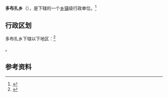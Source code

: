 {{中国乡级行政区|54/23/32/202/000}}

'''多布扎乡'''（{{bo|z=རྡོ་བྲག་}}），是{{PRC admin/fullname|54/23/32/202/000|3}}下辖的一个[[乡镇|乡镇]]级行政单位。<ref>{{PRC admin/ref sgc|{{PRC admin/parent|54/23/32/202/000}}}}</ref>

== 行政区划 ==

多布扎乡下辖以下地区：<ref>{{PRC admin/ref sgc|54/23/32/202/000}}</ref>

{{PRC admin/children|54/23/32/202/000}}。

== 参考资料 ==

{{reflist}}

{{行政区划小作品}}
{{PRC admin/navcat|54/23/32/202/000}}